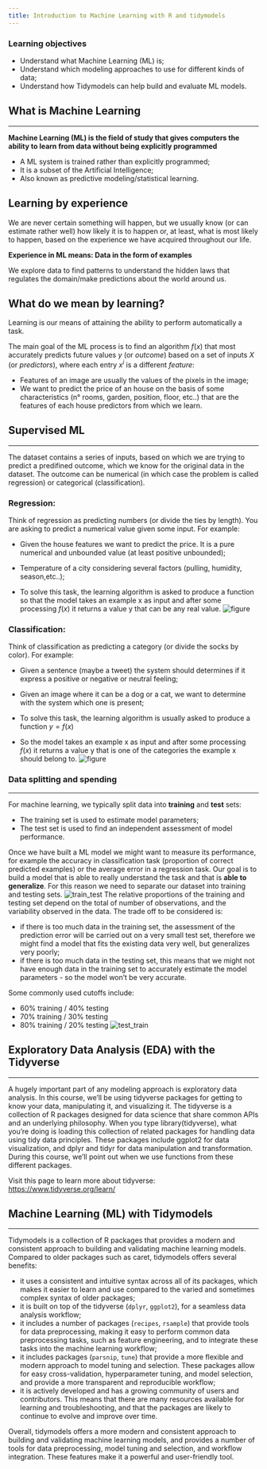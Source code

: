 ```yaml
---
title: Introduction to Machine Learning with R and tidymodels
---
```


:::{.callout-important}
### Learning objectives

- Understand what Machine Learning (ML) is;
- Understand which modeling approaches to use for different kinds of data;
- Understand how Tidymodels can help build and evaluate ML models.
:::

## What is Machine Learning

---

**Machine Learning (ML) is the field of study that gives computers the ability to learn from data without being explicitly programmed**

- A ML system is trained rather than explicitly programmed;
- It is a subset of the Artificial Intelligence;
- Also known as predictive modeling/statistical learning.

## Learning by experience
We are never certain something will happen, but we usually know (or can
estimate rather well) how likely it is to happen or, at least, what is most likely
to happen, based on the experience we have acquired throughout our life.

**Experience in ML means: Data in the form of examples**

We explore data to find patterns to understand the hidden laws that regulates the
domain/make predictions about the world around us.

## What do we mean by learning?

Learning is our means of attaining the ability to perform automatically a task.

:::{.border}
The main goal of the ML process is to find an algorithm $f(x)$ that most accurately predicts future values $y$ (or *outcome*)
 based on a set of inputs $X$ (or *predictors*), where each entry $x^{i}$ is a different *feature*:
:::

- Features of an image are usually the values of the pixels in the image;
- We want to predict the price of an house on the basis of some characteristics (n°
rooms, garden, position, floor, etc..) that are the features of each house predictors from which we learn.

## Supervised ML

---

The dataset contains a series of inputs, based on which we are trying to predict a predifined outcome, which we know for the original data in the dataset. The outcome can be numerical (in which case the problem is called regression) or categorical (classification).

### Regression:

Think of regression as predicting numbers (or divide the ties by length). You are asking to predict a numerical value given some input. For example:

- Given the house features we want to predict the price. It is a pure numerical and
unbounded value (at least positive unbounded);

- Temperature of a city considering several factors (pulling, humidity, season,etc..);

- To solve this task, the learning algorithm is asked to produce a function so that the model takes an example x as input and after some processing $f(x)$ it returns a
value y that can be any real value.
![figure](fig/regr.png)

### Classification: 

Think of classification as predicting a category (or divide the socks by color).  For example:

- Given a sentence (maybe a tweet) the system should determines if it express a
positive or negative or neutral feeling;

- Given an image where it can be a dog or a cat, we want to determine with the system which one is present;

- To solve this task, the learning algorithm is usually asked to produce a function
$y= f(x)$

- So the model takes an example x as input and after some processing $f(x)$ it returns a value y that is one of the categories the example x should belong to.
![figure](fig/class_cat.png)

### Data splitting and spending

---

For machine learning, we typically split data into **training** and **test** sets:

- The training set is used to estimate model parameters;
- The test set is used to find an independent assessment of model performance.

Once we have built a ML model we might want to measure its performance, for example the
accuracy in classification task (proportion of correct predicted examples) or the average error in a regression task.
Our goal is to build a model that is able to really understand the task and that is **able to generalize**.
For this reason we need to separate our dataset into training and testing sets.
![train_test](fig/train_test.png)
The relative proportions of the training and testing set depend on the total of number of observations, and the variability observed in the data. The trade off to be considered is:

- if there is too much data in the training set, the assessment of the prediction error will be carried out on a very small test set, therefore we might find a model that fits the existing data very well, but generalizes very poorly;
- if there is too much data in the testing set, this means that we might not have enough data in the training set to accurately estimate the model parameters - so the model won’t be very accurate.

Some commonly used cutoffs include:

- 60% training / 40% testing
- 70% training / 30% testing
- 80% training / 20% testing
![test_train](fig/test_train.png)

## Exploratory Data Analysis (EDA) with the Tidyverse

---

A hugely important part of any modeling approach is exploratory data analysis. In this course, we'll be using tidyverse packages for getting to know your data, manipulating it, and visualizing it. The tidyverse is a collection of R packages designed for data science that share common APIs and an underlying philosophy.
When you type library(tidyverse), what you're doing is loading this collection of related packages for handling data using tidy data principles. These packages include ggplot2 for data visualization, and dplyr and tidyr for data manipulation and transformation. During this course, we'll point out when we use functions from these different packages.

Visit this page to learn more about tidyverse: <https://www.tidyverse.org/learn/>


## Machine Learning (ML) with Tidymodels

---

Tidymodels is a collection of R packages that provides a modern and consistent approach to building and validating machine learning models. Compared to older packages such as caret, tidymodels offers several benefits:

- it uses a consistent and intuitive syntax across all of its packages, which makes it easier to learn and use compared to the varied and sometimes complex syntax of older packages;
- it is built on top of the tidyverse (`dplyr`, `ggplot2`), for a seamless data analysis workflow;
- it includes a number of packages (`recipes`, `rsample`) that provide tools for data preprocessing, making it easy to perform common data preprocessing tasks, such as feature engineering, and to integrate these tasks into the machine learning workflow;
- it includes packages (`parsnip`, `tune`) that provide a more flexible and modern approach to model tuning and selection. These packages allow for easy cross-validation, hyperparameter tuning, and model selection, and provide a more transparent and reproducible workflow;
- it is actively developed and has a growing community of users and contributors. This means that there are many resources available for learning and troubleshooting, and that the packages are likely to continue to evolve and improve over time.

Overall, tidymodels offers a more modern and consistent approach to building and validating machine learning models, and provides a number of tools for data preprocessing, model tuning and selection, and workflow integration. These features make it a powerful and user-friendly tool.
